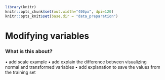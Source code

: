```r
library(knitr)
knitr::opts_chunk$set(out.width="400px", dpi=120)
knitr::opts_knit$set(base.dir = "data_preparation")
``` 

Modifying variables
===

### What is this about?


•	add scale example
•	add explain the difference between visualizing normal and transformed variables
•	add explanation to save the values from the training set
